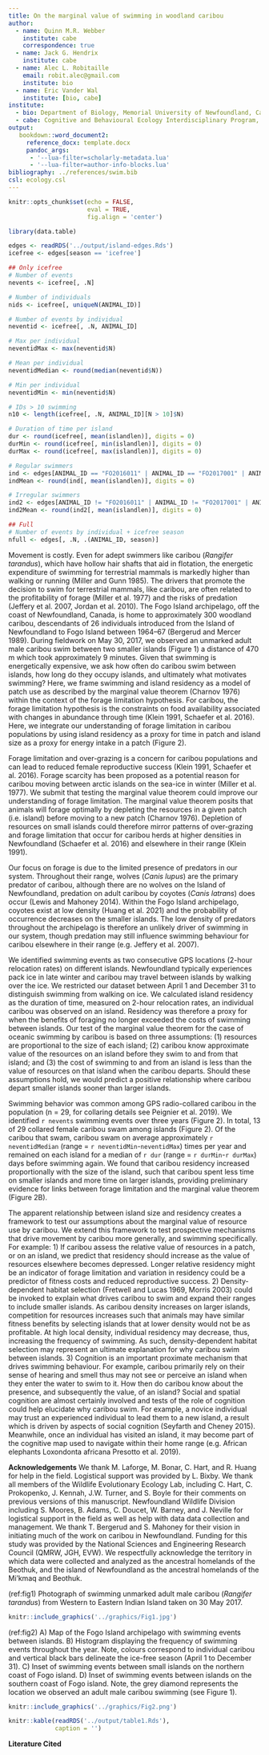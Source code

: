 ```yaml
---
title: On the marginal value of swimming in woodland caribou
author:
  - name: Quinn M.R. Webber
    institute: cabe
    correspondence: true
  - name: Jack G. Hendrix
    institute: cabe
  - name: Alec L. Robitaille
    email: robit.alec@gmail.com
    institute: bio
  - name: Eric Vander Wal
    institute: [bio, cabe]
institute: 
  - bio: Department of Biology, Memorial University of Newfoundland, Canada
  - cabe: Cognitive and Behavioural Ecology Interdisciplinary Program, Memorial University of Newfoundland 
output:
   bookdown::word_document2:
     reference_docx: template.docx
     pandoc_args:
      - '--lua-filter=scholarly-metadata.lua'
      - '--lua-filter=author-info-blocks.lua'
bibliography: ../references/swim.bib
csl: ecology.csl
---
```



```r
knitr::opts_chunk$set(echo = FALSE,
                      eval = TRUE,
                      fig.align = 'center')
```


```r
library(data.table)
```



```r
edges <- readRDS('../output/island-edges.Rds')
icefree <- edges[season == 'icefree']
```


```r
## Only icefree
# Number of events
nevents <- icefree[, .N]

# Number of individuals
nids <- icefree[, uniqueN(ANIMAL_ID)]

# Number of events by individual
neventid <- icefree[, .N, ANIMAL_ID]

# Max per individual
neventidMax <- max(neventid$N)

# Mean per individual
neventidMedian <- round(median(neventid$N))

# Min per individual
neventidMin <- min(neventid$N)

# IDs > 10 swimming
n10 <- length(icefree[, .N, ANIMAL_ID][N > 10]$N)

# Duration of time per island
dur <- round(icefree[, mean(islandlen)], digits = 0)
durMin <- round(icefree[, min(islandlen)], digits = 0)
durMax <- round(icefree[, max(islandlen)], digits = 0)

# Regular swimmers
ind <- edges[ANIMAL_ID == "FO2016011" | ANIMAL_ID == "FO2017001" | ANIMAL_ID == "FO2017013"]
indMean <- round(ind[, mean(islandlen)], digits = 0)

# Irregular swimmers
ind2 <- edges[ANIMAL_ID != "FO2016011" | ANIMAL_ID != "FO2017001" | ANIMAL_ID != "FO2017013"]
ind2Mean <- round(ind2[, mean(islandlen)], digits = 0)

## Full
# Number of events by individual + icefree season
nfull <- edges[, .N, .(ANIMAL_ID, season)]
```


\newpage

Movement is costly. Even for adept swimmers like caribou (*Rangifer tarandus*), which have hollow hair
shafts that aid in flotation, the energetic expenditure of swimming for terrestrial mammals is
markedly higher than walking or running (Miller and Gunn 1985). The drivers that promote the decision
to swim for terrestrial mammals, like caribou, are often related to the profitability of forage
(Miller et al. 1977) and the risks of predation (Jeffery et al. 2007, Jordan et al. 2010). The Fogo
Island archipelago, off the coast of Newfoundland, Canada, is home to approximately 300 woodland
caribou, descendants of 26 individuals introduced from the Island of Newfoundland to Fogo Island
between 1964–67 (Bergerud and Mercer 1989). During fieldwork on May 30, 2017, we observed an unmarked
adult male caribou swim between two smaller islands (Figure 1) a distance of 470 m which took
approximately 9 minutes. Given that swimming is energetically expensive, we ask how often do caribou
swim between islands, how long do they occupy islands, and ultimately what motivates swimming? Here,
we frame swimming and island residency as a model of patch use as described by the marginal value
theorem (Charnov 1976) within the context of the forage limitation hypothesis. For caribou, the forage
limitation hypothesis is the constraints on food availability associated with changes in abundance
through time (Klein 1991, Schaefer et al. 2016). Here, we integrate our understanding of forage
limitation in caribou populations by using island residency as a proxy for time in patch and island
size as a proxy for energy intake in a patch (Figure 2).

Forage limitation and over-grazing is a concern for caribou populations and can lead to reduced female
reproductive success (Klein 1991, Schaefer et al. 2016). Forage scarcity has been proposed as a
potential reason for caribou moving between arctic islands on the sea-ice in winter (Miller et al.
1977). We submit that testing the marginal value theorem could improve our understanding of forage
limitation. The marginal value theorem posits that animals will forage optimally by depleting the
resources in a given patch (i.e. island) before moving to a new patch (Charnov 1976). Depletion of
resources on small islands could therefore mirror patterns of over-grazing and forage limitation that
occur for caribou herds at higher densities in Newfoundland (Schaefer et al. 2016) and elsewhere in
their range (Klein 1991).

Our focus on forage is due to the limited presence of predators in our system. Throughout their range,
wolves (*Canis lupus*) are the primary predator of caribou, although there are no wolves on the Island
of Newfoundland, predation on adult caribou by coyotes (*Canis latrans*) does occur (Lewis and Mahoney
2014). Within the Fogo Island archipelago, coyotes exist at low density (Huang et al. 2021) and the
probability of occurrence decreases on the smaller islands. The low density of predators throughout
the archipelago is therefore an unlikely driver of swimming in our system, though predation may
still influence swimming behaviour for caribou elsewhere in their range (e.g. Jeffery et al. 2007).

We identified swimming events as two consecutive GPS locations (2-hour relocation rates) on different
islands. Newfoundland typically experiences pack ice in late winter and caribou may travel between
islands by walking over the ice. We restricted our dataset between April 1 and December 31 to
distinguish swimming from walking on ice. We calculated island residency as the duration of time,
measured on 2-hour relocation rates, an individual caribou was observed on an island. Residency was
therefore a proxy for when the benefits of foraging no longer exceeded the costs of swimming between
islands. Our test of the marginal value theorem for the case of oceanic swimming by caribou is based
on three assumptions: (1) resources are proportional to the size of each island; (2) caribou know
approximate value of the resources on an island before they swim to and from that island; and (3) the
cost of swimming to and from an island is less than the value of resources on that island when the
caribou departs. Should these assumptions hold, we would predict a positive relationship where caribou
depart smaller islands sooner than larger islands.

Swimming behavior was common among GPS radio-collared caribou in the population (n = 29, for collaring
details see Peignier et al. 2019). We identified `r nevents` swimming events over three years (Figure
2). In total, 13 of 29 collared female caribou swam among islands (Figure 2). Of the caribou that
swam, caribou swam on average approximately `r neventidMedian` (range = `r neventidMin`-` neventidMax`) times per year and remained on each island for a median of `r dur` (range = 
`r durMin`-`r durMax`) days before swimming again. We found that caribou residency increased
proportionally with the size of the island, such that caribou spent less time on smaller islands and
more time on larger islands, providing preliminary evidence for links between forage limitation and
the marginal value theorem (Figure 2B).

The apparent relationship between island size and residency creates a framework to test our 
assumptions about the marginal value of resource use by caribou. We extend this framework to test
prospective mechanisms that drive movement by caribou more generally, and swimming specifically. For
example:
1)	If caribou assess the relative value of resources in a patch, or on an island, we predict that residency should increase as the value of resources elsewhere becomes depressed. Longer relative residency might be an indicator of forage limitation and variation in residency could be a predictor of fitness costs and reduced reproductive success.
2)	Density-dependent habitat selection (Fretwell and Lucas 1969, Morris 2003) could be invoked to explain what drives caribou to swim and expand their ranges to include smaller islands. As caribou density increases on larger islands, competition for resources increases such that animals may have similar fitness benefits by selecting islands that at lower density would not be as profitable. At high local density, individual residency may decrease, thus, increasing the frequency of swimming. As such, density-dependent habitat selection may represent an ultimate explanation for why caribou swim between islands.
3)	Cognition is an important proximate mechanism that drives swimming behaviour. For example, caribou primarily rely on their sense of hearing and smell thus may not see or perceive an island when they enter the water to swim to it. How then do caribou know about the presence, and subsequently the value, of an island? Social and spatial cognition are almost certainly involved and tests of the role of cognition could help elucidate why caribou swim. For example, a novice individual may trust an experienced individual to lead them to a new island, a result which is driven by aspects of social cognition (Seyfarth and Cheney 2015). Meanwhile, once an individual has visited an island, it may become part of the cognitive map used to navigate within their home range (e.g. African elephants Loxondonta africana Presotto et al. 2019).


**Acknowledgements**
We thank M. Laforge, M. Bonar, C. Hart, and R. Huang for help in the field.
Logistical support was provided by L. Bixby. We thank all members of the
Wildlife Evolutionary Ecology Lab, including C. Hart, C. Prokopenko, J. Kennah,
J.W. Turner, and S. Boyle for their comments on previous versions of this
manuscript. Newfoundland Wildlife Division including S. Moores, B. Adams, C.
Doucet, W. Barney, and J. Neville for logistical support in the field as well as
help with data data collection and management. We thank T. Bergerud and S.
Mahoney for their vision in initiating much of the work on caribou in
Newfoundland. Funding for this study was provided by the National Sciences and
Engineering Research Council (QMRW, JGH, EVW). We respectfully acknowledge the
territory in which data were collected and analyzed as the ancestral homelands
of the Beothuk, and the island of Newfoundland as the ancestral homelands of the
Mi’kmaq and Beothuk.

\newpage

(ref:fig1) Photograph of swimming unmarked adult male caribou (*Rangifer tarandus*) from Western to Eastern Indian Island taken on 30 May 2017.

```r
knitr::include_graphics('../graphics/Fig1.jpg')
```

\newpage

(ref:fig2) A) Map of the Fogo Island archipelago with swimming events between islands. B) Histogram displaying the frequency of swimming events throughout the year. Note, colours correspond to individual caribou and vertical black bars delineate the ice-free season (April 1 to December 31). C) Inset of swimming events between small islands on the northern coast of Fogo island. D) Inset of swimming events between islands on the southern coast of Fogo island. Note, the grey diamond represents the location we observed an adult male caribou swimming (see Figure 1).


```r
knitr::include_graphics('../graphics/Fig2.png')
```

<!-- edit caption Fogo Island is the largest
island in the archipelago (237.71 km^2^), but there are at least three other
large islands: Western Indian (77.6 km^2^), Eastern Indian (38.7 km^2^) and
Change (XX km^2^) Islands, as well as numerous smaller islands, including
Blundon’s (1.18 km^2^), North Long (1.01 km^2^), South Long (0.48 km^2^), Kate’s
(1.64 km^2^), and Brother’s (1.59 km^2^) Islands. Habitats are similar across
the archipelago, consisting largely of coniferous and mixed forests of balsam
fir (*Abies balsamea*), black spruce (*Picea mariana*), and white birch 
(*Betula papyrifera*) as well as bogs, lakes, lichen and rocky
barrens.-->


\newpage


```r
knitr::kable(readRDS('../output/table1.Rds'),
             caption = '')
```


\newpage

**Literature Cited**
